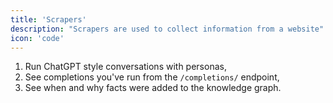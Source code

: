 ```yaml
---
title: 'Scrapers'
description: "Scrapers are used to collect information from a website"
icon: 'code'
---
```



1. Run ChatGPT style conversations with personas,
2. See completions you've run from the `/completions/` endpoint,
3. See when and why facts were added to the knowledge graph.